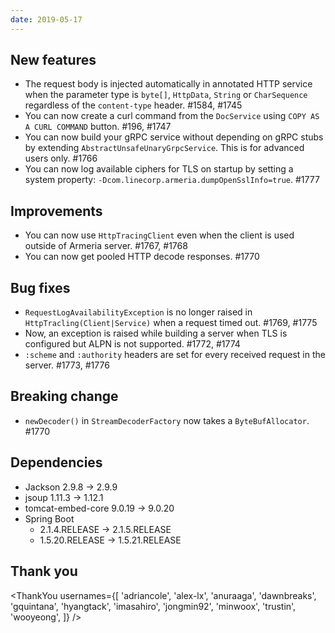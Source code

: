 ```yaml
---
date: 2019-05-17
---
```


## New features

- The request body is injected automatically in annotated HTTP service when the parameter type is `byte[]`, `HttpData`, `String` or `CharSequence` regardless of the `content-type` header. #1584, #1745
- You can now create a curl command from the `DocService` using `COPY AS A CURL COMMAND` button. #196, #1747
- You can now build your gRPC service without depending on gRPC stubs by extending `AbstractUnsafeUnaryGrpcService`. This is for advanced users only. #1766
- You can now log available ciphers for TLS on startup by setting a system property: `-Dcom.linecorp.armeria.dumpOpenSslInfo=true`. #1777

## Improvements

- You can now use `HttpTracingClient` even when the client is used outside of Armeria server. #1767, #1768
- You can now get pooled HTTP decode responses. #1770

## Bug fixes

- `RequestLogAvailabilityException` is no longer raised in `HttpTracling(Client|Service)` when a request timed out. #1769, #1775
- Now, an exception is raised while building a server when TLS is configured but ALPN is not supported. #1772, #1774
- `:scheme` and `:authority` headers are set for every received request in the server. #1773, #1776

## Breaking change

- `newDecoder()` in `StreamDecoderFactory` now takes a `ByteBufAllocator`. #1770

## Dependencies

- Jackson 2.9.8 -> 2.9.9
- jsoup 1.11.3 -> 1.12.1
- tomcat-embed-core 9.0.19 -> 9.0.20
- Spring Boot
  - 2.1.4.RELEASE -> 2.1.5.RELEASE
  - 1.5.20.RELEASE -> 1.5.21.RELEASE

## Thank you

<ThankYou
  usernames={[
    'adriancole',
    'alex-lx',
    'anuraaga',
    'dawnbreaks',
    'gquintana',
    'hyangtack',
    'imasahiro',
    'jongmin92',
    'minwoox',
    'trustin',
    'wooyeong',
  ]}
/>
